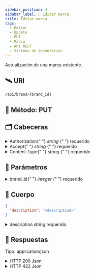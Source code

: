 ```yaml
---
sidebar_position: 4
sidebar_label: 🚧 Editar marca
title: Editar marca
tags:
  - Editar
  - Update
  - PUT
  - Marca
  - API REST
  - Sistema de inventarios
---
```



Actualización de una marca existente.

## 🛰 URI

```bash
/api/brand/{brand_id}
```

## 🚦 Método: <SpanYellow>PUT</SpanYellow>

## 🗂 Cabeceras

<details>
  <summary>
    Authorization{" "}
    <SpanYellow>
      <em>string</em>
    </SpanYellow>{" "}
    <SpanRed>requerido</SpanRed>
  </summary>
  Estamos usando el tipo de autorización Bearer: <SpanGreen>Bearer [Token]</SpanGreen>
</details>

<details>
  <summary>
    Accept{" "}
    <SpanYellow>
      <em>string</em>
    </SpanYellow>{" "}
    <SpanRed>requerido</SpanRed>
  </summary>
  Estamos usando json: <SpanGreen>application/json</SpanGreen>
</details>

<details>
  <summary>
    Content-Type{" "}
    <SpanYellow>
      <em>string</em>
    </SpanYellow>{" "}
    <SpanRed>requerido</SpanRed>
  </summary>
  Estamos usando json: <SpanGreen>application/json</SpanGreen>
</details>

## 📌 Parámetros

<details>
  <summary>
    brand_id{" "}
    <SpanYellow>
      <em>integer</em>
    </SpanYellow>{" "}
    <SpanRed>requerido</SpanRed>
  </summary>
  Identificador primario de marca.
  <Ul>
    <li>✅ Bebe ser mayor a 1.</li>
  </Ul>
</details>

## 🛫 Cuerpo

```json {2} title="PUT /api/brand/{brand_id}"
{
  "description": "<description>"
}
```

<details>
  <summary>description <SpanYellow><em>string</em></SpanYellow> <SpanRed>requerido</SpanRed></summary>
  Descripción de marca.

<Ul>
  <li>✅ Máximo: 255 caracteres.</li>
  <li>✅ Debe ser único.</li>
</Ul>

</details>

## 📨 Respuestas

Tipo: <SpanGreen>application/json</SpanGreen>

<details>
  <summary>
    <SpanGreen>HTTP 200 Json</SpanGreen>
  </summary>

Marca actualizado.

```js title="200 HTTP/1.1"
{
  "code": 200,
  "data": {
    "id": 5,
    "description": "Sabritas"
  }
}
```

</details>

<details>
  <summary>
   <SpanRed> HTTP 422 Json</SpanRed>
  </summary>

Error de validación de datos

```js title="422 HTTP/1.1"
{
  "code": 422,
  "data": {
    ...errors
  }
}
```

</details>
